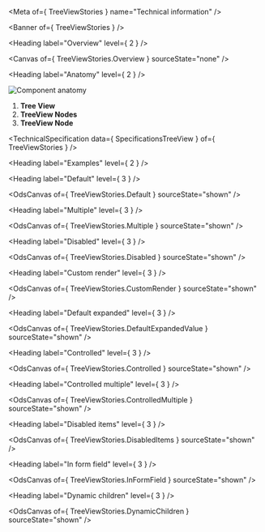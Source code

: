 
<Meta of={ TreeViewStories } name="Technical information" />

<Banner of={ TreeViewStories } />

<Heading label="Overview" level={ 2 } />

<Canvas of={ TreeViewStories.Overview } sourceState="none" />

<Heading label="Anatomy" level={ 2 } />

![Component anatomy](components/tree-view/anatomy-tech.png "Component anatomy")

1. **Tree View**
2. **TreeView Nodes**
3. **TreeView Node**

<TechnicalSpecification data={ SpecificationsTreeView } of={ TreeViewStories } />

<Heading label="Examples" level={ 2 } />

<Heading label="Default" level={ 3 } />

<OdsCanvas of={ TreeViewStories.Default } sourceState="shown" />

<Heading label="Multiple" level={ 3 } />

<OdsCanvas of={ TreeViewStories.Multiple } sourceState="shown" />

<Heading label="Disabled" level={ 3 } />

<OdsCanvas of={ TreeViewStories.Disabled } sourceState="shown" />

<Heading label="Custom render" level={ 3 } />

<OdsCanvas of={ TreeViewStories.CustomRender } sourceState="shown" />

<Heading label="Default expanded" level={ 3 } />

<OdsCanvas of={ TreeViewStories.DefaultExpandedValue } sourceState="shown" />

<Heading label="Controlled" level={ 3 } />

<OdsCanvas of={ TreeViewStories.Controlled } sourceState="shown" />

<Heading label="Controlled multiple" level={ 3 } />

<OdsCanvas of={ TreeViewStories.ControlledMultiple } sourceState="shown" />

<Heading label="Disabled items" level={ 3 } />

<OdsCanvas of={ TreeViewStories.DisabledItems } sourceState="shown" />

<Heading label="In form field" level={ 3 } />

<OdsCanvas of={ TreeViewStories.InFormField } sourceState="shown" />

<Heading label="Dynamic children" level={ 3 } />

<OdsCanvas of={ TreeViewStories.DynamicChildren } sourceState="shown" />
